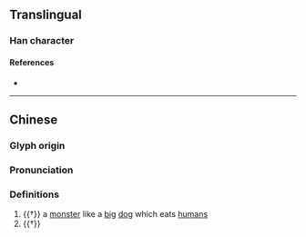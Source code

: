 {{character info}}
==Translingual==

===Han character===
{{Han char|rn=94|rad=犬|as=09|sn=12|four=|canj=KHGSK,KHQSK|ids=⿰犭敖}}

====References====
* {{Han ref|kx=0718.030|dkj=20647|hdz=21364.160|uh=7353|ud=29523}}

----

==Chinese==
{{zh-forms}}

===Glyph origin===
{{Han etym}}

===Pronunciation===
{{zh-pron
|m=áo
|mc=y
|oc=y
|cat=n
}}

===Definitions===
{{zh-hanzi}}

# {{†}} a [[monster]] like a [[big]] [[dog]] which eats [[human]]s
# {{†}} {{zh-alt-form|獒}}